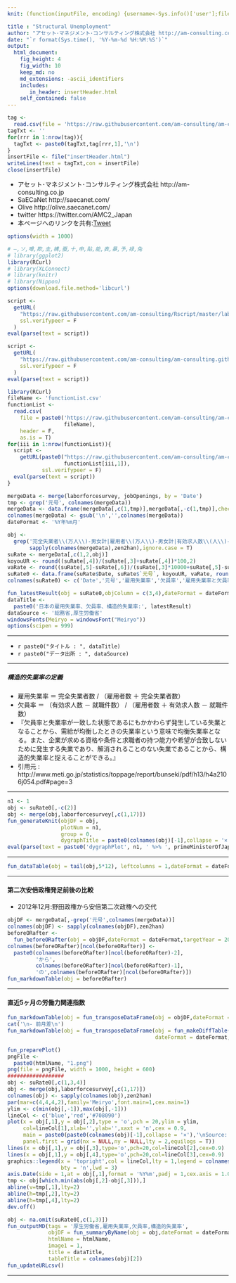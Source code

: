 ```yaml
---
knit: (function(inputFile, encoding) {username<-Sys.info()['user'];fileName<-'defaultPath.csv';pathToFile <-paste0('C:/Users/', username,'/Desktop/pathToCSV/');setwd(pathToFile);buf0<-read.csv(fileName,header = F,skip = 0,stringsAsFactor = F,check.names = F,fileEncoding = 'utf-8');timeStamp<-format(Sys.time(),'%Y%m%d%H%M%S');htmlName<-'structuralUnemployment';rmarkdown::render(inputFile, encoding = encoding, output_file = paste0('C:/Users/',username,buf0[2,1],'charts/','am-consulting.co.jp-',htmlName,'.html')) })

title : "Structural Unemployment"
author: "アセット･マネジメント･コンサルティング株式会社 http://am-consulting.co.jp"
date: "`r format(Sys.time(), '%Y-%m-%d %H:%M:%S')`"
output: 
  html_document:
    fig_height: 4
    fig_width: 10
    keep_md: no
    md_extensions: -ascii_identifiers 
    includes:
       in_header: insertHeader.html
    self_contained: false
---
```


```r
tag <-
  read.csv(file = 'https://raw.githubusercontent.com/am-consulting/am-consulting.github.io/master/components/insertHeader.csv',header = F,fileEncoding = 'UTF8')
tagTxt <- ''
for(rrr in 1:nrow(tag)){
  tagTxt <- paste0(tagTxt,tag[rrr,1],'\n')
}
insertFile <- file("insertHeader.html")
writeLines(text = tagTxt,con = insertFile)
close(insertFile)
```

<style>.main-container {max-width : 1000px;}</style>

- アセット･マネジメント･コンサルティング株式会社 http://am-consulting.co.jp
- SaECaNet http://saecanet.com/
- Olive http://olive.saecanet.com/
- twitter https://twitter.com/AMC2_Japan
- 本ページへのリンクを共有:<a href="https://twitter.com/share" class="twitter-share-button" data-via="AMC2_Japan" data-size="large">Tweet</a> <script>!function(d,s,id){var js,fjs=d.getElementsByTagName(s)[0],p=/^http:/.test(d.location)?'http':'https';if(!d.getElementById(id)){js=d.createElement(s);js.id=id;js.src=p+'://platform.twitter.com/widgets.js';fjs.parentNode.insertBefore(js,fjs);}}(document, 'script', 'twitter-wjs');</script>

```r
options(width = 1000)
```

```r
# ―,ソ,噂,欺,圭,構,蚕,十,申,貼,能,表,暴,予,禄,兔
# library(ggplot2)
library(RCurl)
# library(XLConnect)
# library(knitr)
# library(Nippon)
options(download.file.method='libcurl')
```

```r
script <-
  getURL(
    "https://raw.githubusercontent.com/am-consulting/Rscript/master/laborForceSurveyofJapan.r",
    ssl.verifypeer = F
  )
eval(parse(text = script))

script <-
  getURL(
    "https://raw.githubusercontent.com/am-consulting/am-consulting.github.io/master/importEmploymentReferralsForGeneralWorkers.r",
    ssl.verifypeer = F
  )
eval(parse(text = script))
```

```r
library(RCurl)
fileName <- 'functionList.csv'
functionList <-
  read.csv(
    file = paste0('https://raw.githubusercontent.com/am-consulting/am-consulting.github.io/master/csv/',
                  fileName),
    header = F,
    as.is = T)
for(iii in 1:nrow(functionList)){
  script <- 
    getURL(paste0("https://raw.githubusercontent.com/am-consulting/am-consulting.github.io/master/", 
                  functionList[iii,1]),
           ssl.verifypeer = F)
  eval(parse(text = script))
}
```

```r
mergeData <- merge(laborforcesurvey, jobOpenings, by = 'Date')
tmp <- grep('元号', colnames(mergeData))
mergeData <- data.frame(mergeData[,c(1,tmp)],mergeData[,-c(1,tmp)],check.names = F,stringsAsFactors = F)
colnames(mergeData) <- gsub('\n','',colnames(mergeData))
dateFormat <- '%Y年%m月'
```

```r
obj <- 
  grep('完全失業者\\(万人\\)-男女計|雇用者\\(万人\\)-男女計|有効求人数\\(人\\)-季節調整値|就職件数\\(件\\)-季節調整値',
       sapply(colnames(mergeData),zen2han),ignore.case = T)
suRate <- mergeData[,c(1,2,obj)]
koyouUR <- round((suRate[,4])/(suRate[,3]+suRate[,4])*100,2)
vaRate <- round((suRate[,5]-suRate[,6])/(suRate[,3]*10000+suRate[,5]-suRate[,6])*100,2)
suRate0 <- data.frame(suRate$Date, suRate$`元号`, koyouUR, vaRate, round(koyouUR-vaRate,2))
colnames(suRate0) <- c('Date','元号','雇用失業率','欠員率','雇用失業率と欠員率の差')
```

```r
fun_latestResult(obj = suRate0,objColumn = c(3,4),dateFormat = dateFormat)
dataTitle <-
  paste0('日本の雇用失業率、欠員率、構造的失業率:', latestResult)
dataSource <- '総務省,厚生労働省'
windowsFonts(Meiryo = windowsFont("Meiryo"))
options(scipen = 999)
```

***

- `r paste0("タイトル : ", dataTitle)`
- `r paste0("データ出所 : ", dataSource)`

****

##### 構造的失業率の定義
- 雇用失業率 ＝ 完全失業者数 / （雇用者数 ＋ 完全失業者数）
- 欠員率 ＝ （有効求人数 － 就職件数） / （雇用者数 ＋ 有効求人数 － 就職件数）
- 『欠員率と失業率が一致した状態であるにもかかわらず発生している失業となることから、需給が均衡したときの失業率という意味で均衡失業率となる。また、企業が求める資格や条件と求職者の持つ能力や希望が合致しないために発生する失業であり、解消されることのない失業であることから、構造的失業率と捉えることができる。』
- 引用元 : http://www.meti.go.jp/statistics/toppage/report/bunseki/pdf/h13/h4a2106j054.pdf#page=3

***

```r
n1 <- 1
obj <- suRate0[,-c(2)]
obj <- merge(obj,laborforcesurvey[,c(1,17)])
fun_generateKnit(objDF = obj, 
                 plotNum = n1, 
                 group = 0,
                 dygraphTitle = paste0(colnames(obj)[-1],collapse = '×'))
eval(parse(text = paste0('dygraphPlot', n1, ' %>% ', primeMinisterOfJapan_dygraph)))
```

***

```r
fun_dataTable(obj = tail(obj,5*12), leftcolumns = 1,dateFormat = dateFormat)
```

***

#### 第二次安倍政権発足前後の比較
- 2012年12月:野田政権から安倍第二次政権への交代

```r
objDF <- mergeData[,-grep('元号',colnames(mergeData))]
colnames(objDF) <- sapply(colnames(objDF),zen2han)
beforeORafter <-
  fun_beforeORafter(obj = objDF,dateFormat = dateFormat,targetYear = 2012,checkBlankRowColumn = 2)
colnames(beforeORafter)[ncol(beforeORafter)] <-
  paste0(colnames(beforeORafter)[ncol(beforeORafter)-2],
         'から',
         colnames(beforeORafter)[ncol(beforeORafter)-1],
         'の',colnames(beforeORafter)[ncol(beforeORafter)])
fun_markdownTable(obj = beforeORafter)
```

***
#### 直近5ヶ月の労働力関連指数

```r
fun_markdownTable(obj = fun_transposeDataFrame(obj = objDF,dateFormat = dateFormat,colName = '項目'))
cat('\n- 前月差\n')
fun_markdownTable(obj = fun_transposeDataFrame(obj = fun_makeDiffTable(obj = objDF),
                                               dateFormat = dateFormat,colName = '項目'))
```

```r
fun_preparePlot()
pngFile <-
  paste0(htmlName, "1.png")
png(file = pngFile, width = 1000, height = 600)
##################
obj <- suRate0[,c(1,3,4)]
obj <- merge(obj,laborforcesurvey[,c(1,17)])
colnames(obj) <- sapply(colnames(obj),zen2han)
par(mar=c(4,4,4,2),family='Meiryo',font.main=1,cex.main=1)
ylim <- c(min(obj[,-1]),max(obj[,-1]))
lineCol <- c('blue','red','#708090')
plot(x = obj[,1],y = obj[,2],type = 'o',pch = 20,ylim = ylim,
     col=lineCol[1],xlab='',ylab='',xaxt = 'n',cex = 0.9,
     main = paste0(paste0(colnames(obj)[-1],collapse = '×'),'\nSource:',dataSource),
     panel.first = grid(nx = NULL,ny = NULL,lty = 2,equilogs = T))
lines(x = obj[,1],y = obj[,3],type='o',pch=20,col=lineCol[2],cex=0.9)
lines(x = obj[,1],y = obj[,4],type='o',pch=20,col=lineCol[3],cex=0.9)
graphics::legend(x = 'topright',col = lineCol,lty = 1,legend = colnames(obj)[-1],cex = 1.0,
                 bty = 'n',lwd = 3)
axis.Date(side = 1,at = obj[,1],format = '%Y%m',padj = 1,cex.axis = 1.0,las = 1)
tmp <- obj[which.min(abs(obj[,2]-obj[,3])),]
abline(v=tmp[,1],lty=2)
abline(h=tmp[,2],lty=2)
abline(h=tmp[,4],lty=2)
dev.off()
```

```r
obj <- na.omit(suRate0[,c(1,3)])
fun_outputMD(tags = '厚生労働省,雇用失業率,欠員率,構造的失業率',
             objDF = fun_summaryByName(obj = obj,dateFormat = dateFormat),
             htmlName = htmlName,
             image1 = 1,
             title = dataTitle,
             tableTitle = colnames(obj)[2])
fun_updateURLcsv()
```

***
<script>MakeNegative();</script>
<script>
  (function(i,s,o,g,r,a,m){i['GoogleAnalyticsObject']=r;i[r]=i[r]||function(){
  (i[r].q=i[r].q||[]).push(arguments)},i[r].l=1*new Date();a=s.createElement(o),
  m=s.getElementsByTagName(o)[0];a.async=1;a.src=g;m.parentNode.insertBefore(a,m)
  })(window,document,'script','https://www.google-analytics.com/analytics.js','ga');

  ga('create', 'UA-3077339-5', 'auto');
  ga('send', 'pageview');

</script>
